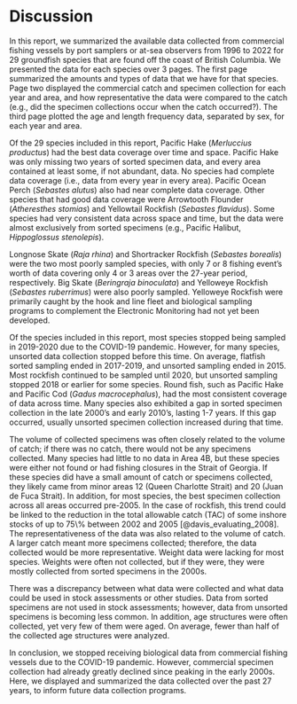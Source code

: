 \clearpage

# Discussion

In this report, we summarized the available data collected from commercial fishing vessels by port samplers or at-sea observers from 1996 to 2022 for 29 groundfish species that are found off the coast of British Columbia. We presented the data for each species over 3 pages. The first page summarized the amounts and types of data that we have for that species. Page two displayed the commercial catch and specimen collection for each year and area, and how representative the data were compared to the catch (e.g., did the specimen collections occur when the catch occurred?). The third page plotted the age and length frequency data, separated by sex, for each year and area. 

Of the 29 species included in this report, Pacific Hake (*Merluccius productus*) had the best data coverage over time and space. Pacific Hake was only missing two years of sorted specimen data, and every area contained at least some, if not abundant, data. No species had complete data coverage (i.e., data from every year in every area). Pacific Ocean Perch (*Sebastes alutus*) also had near complete data coverage. Other species that had good data coverage were Arrowtooth Flounder (*Atheresthes stomias*) and Yellowtail Rockfish (*Sebastes flavidus*). Some species had very consistent data across space and time, but the data were almost exclusively from sorted specimens (e.g., Pacific Halibut, *Hippoglossus stenolepis*).

Longnose Skate (*Raja rhina*) and Shortracker Rockfish (*Sebastes borealis*) were the two most poorly sampled species, with only 7 or 8 fishing event’s worth of data covering only 4 or 3 areas over the 27-year period, respectively. Big Skate (*Beringraja binoculata*) and Yelloweye Rockfish (*Sebastes ruberrimus*) were also poorly sampled. Yelloweye Rockfish were primarily caught by the hook and line fleet and biological sampling programs to complement the Electronic Monitoring had not yet been developed.

Of the species included in this report, most species stopped being sampled in 2019-2020 due to the COVID-19 pandemic. However, for many species, unsorted data collection stopped before this time. On average, flatfish sorted sampling ended in 2017-2019, and unsorted sampling ended in 2015. Most rockfish continued to be sampled until 2020, but unsorted sampling stopped 2018 or earlier for some species. Round fish, such as Pacific Hake and Pacific Cod (*Gadus macrocephalus*), had the most consistent coverage of data across time. Many species also exhibited a gap in sorted specimen collection in the late 2000’s and early 2010’s, lasting 1-7 years. If this gap occurred, usually unsorted specimen collection increased during that time. 

The volume of collected specimens was often closely related to the volume of catch; if there was no catch, there would not be any specimens collected. Many species had little to no data in Area 4B, but these species were either not found or had fishing closures in the Strait of Georgia. If these species did have a small amount of catch or specimens collected, they likely came from minor areas 12 (Queen Charlotte Strait) and 20 (Juan de Fuca Strait). In addition, for most species, the best specimen collection across all areas occurred pre-2005. In the case of rockfish, this trend could be linked to the reduction in the total allowable catch (TAC) of some inshore stocks of up to 75\\% between 2002 and 2005 [@davis_evaluating_2008]. The representativeness of the data was also related to the volume of catch. A larger catch meant more specimens collected; therefore, the data collected would be more representative. Weight data were lacking for most species. Weights were often not collected, but if they were, they were mostly collected from sorted specimens in the 2000s. 

There was a discrepancy between what data were collected and what data could be used in stock assessments or other studies. Data from sorted specimens are not used in stock assessments; however, data from unsorted specimens is becoming less common. In addition, age structures were often collected, yet very few of them were aged. On average, fewer than half of the collected age structures were analyzed. 

In conclusion, we stopped receiving biological data from commercial fishing vessels due to the COVID-19 pandemic. However, commercial specimen collection had already greatly declined since peaking in the early 2000s. Here, we displayed and summarized the data collected over the past 27 years, to inform future data collection programs. 

\clearpage
